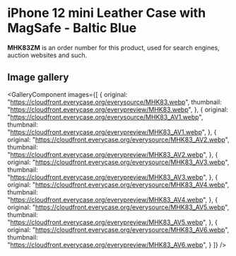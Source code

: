 
# iPhone 12 mini Leather Case with MagSafe - Baltic Blue

<Callout type='info' emoji='👉🏻'>**MHK83ZM** is an order number for this product, used for search engines, auction websites and such.</Callout>

## Image gallery

<GalleryComponent
    images={[
      {
        original: "https://cloudfront.everycase.org/everysource/MHK83.webp",
        thumbnail: "https://cloudfront.everycase.org/everypreview/MHK83.webp",
      },
      {
        original: "https://cloudfront.everycase.org/everysource/MHK83_AV1.webp",
        thumbnail: "https://cloudfront.everycase.org/everypreview/MHK83_AV1.webp",
      },
      {
        original: "https://cloudfront.everycase.org/everysource/MHK83_AV2.webp",
        thumbnail: "https://cloudfront.everycase.org/everypreview/MHK83_AV2.webp",
      },
      {
        original: "https://cloudfront.everycase.org/everysource/MHK83_AV3.webp",
        thumbnail: "https://cloudfront.everycase.org/everypreview/MHK83_AV3.webp",
      },
      {
        original: "https://cloudfront.everycase.org/everysource/MHK83_AV4.webp",
        thumbnail: "https://cloudfront.everycase.org/everypreview/MHK83_AV4.webp",
      },
      {
        original: "https://cloudfront.everycase.org/everysource/MHK83_AV5.webp",
        thumbnail: "https://cloudfront.everycase.org/everypreview/MHK83_AV5.webp",
      },
      {
        original: "https://cloudfront.everycase.org/everysource/MHK83_AV6.webp",
        thumbnail: "https://cloudfront.everycase.org/everypreview/MHK83_AV6.webp",
      }
    ]}
  />
